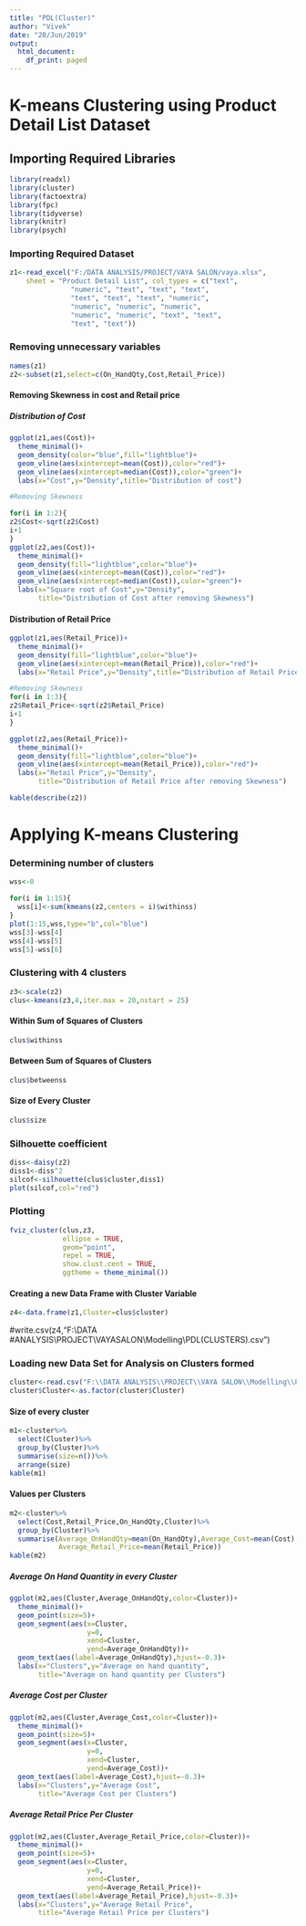 ---
title: "PDL(Cluster)"
author: "Vivek"
date: "20/Jun/2019"
output:
  html_document:
    df_print: paged
---

# K-means Clustering using Product Detail List Dataset

## Importing Required Libraries
```{r echo=TRUE, message=FALSE, warning=FALSE, paged.print=FALSE}
library(readxl)
library(cluster)
library(factoextra)
library(fpc)
library(tidyverse)
library(knitr)
library(psych)
```


### Importing Required Dataset

```{r message=FALSE, warning=FALSE, paged.print=FALSE}
z1<-read_excel("F:/DATA ANALYSIS/PROJECT/VAYA SALON/vaya.xlsx", 
    sheet = "Product Detail List", col_types = c("text", 
               "numeric", "text", "text", "text", 
               "text", "text", "text", "numeric", 
               "numeric", "numeric", "numeric", 
               "numeric", "numeric", "text", "text", 
               "text", "text"))
```



### Removing unnecessary variables
```{r message=FALSE, warning=FALSE, paged.print=FALSE}
names(z1)
z2<-subset(z1,select=c(On_HandQty,Cost,Retail_Price))
```





#### Removing Skewness in cost and Retail price
##### Distribution of Cost
```{r fig.height=10, fig.width=14, message=FALSE, warning=FALSE, paged.print=FALSE}
ggplot(z1,aes(Cost))+
  theme_minimal()+
  geom_density(color="blue",fill="lightblue")+
  geom_vline(aes(xintercept=mean(Cost)),color="red")+
  geom_vline(aes(xintercept=median(Cost)),color="green")+
  labs(x="Cost",y="Density",title="Distribution of cost")

#Removing Skewness

for(i in 1:2){
z2$Cost<-sqrt(z2$Cost)
i+1
}
ggplot(z2,aes(Cost))+
  theme_minimal()+
  geom_density(fill="lightblue",color="blue")+
  geom_vline(aes(xintercept=mean(Cost)),color="red")+
  geom_vline(aes(xintercept=median(Cost)),color="green")+
  labs(x="Square root of Cost",y="Density",
       title="Distribution of Cost after removing Skewness")
```





#### Distribution of Retail Price
```{r fig.height=10, fig.width=14, message=FALSE, warning=FALSE, paged.print=FALSE}
ggplot(z1,aes(Retail_Price))+
  theme_minimal()+
  geom_density(fill="lightblue",color="blue")+
  geom_vline(aes(xintercept=mean(Retail_Price)),color="red")+
  labs(x="Retail Price",y="Density",title="Distribution of Retail Price")

#Removing Skewness
for(i in 1:3){
z2$Retail_Price<-sqrt(z2$Retail_Price)
i+1
}

ggplot(z2,aes(Retail_Price))+
  theme_minimal()+
  geom_density(fill="lightblue",color="blue")+
  geom_vline(aes(xintercept=mean(Retail_Price)),color="red")+
  labs(x="Retail Price",y="Density",
       title="Distribution of Retail Price after removing Skewness")
```


```{r}
kable(describe(z2))
```




# Applying K-means Clustering
### Determining number of clusters
```{r fig.height=10, fig.width=14, message=FALSE, warning=FALSE, paged.print=FALSE}

wss<-0

for(i in 1:15){
  wss[i]<-sum(kmeans(z2,centers = i)$withinss)
}
plot(1:15,wss,type="b",col="blue")
wss[3]-wss[4]
wss[4]-wss[5]
wss[5]-wss[6]
```




### Clustering with 4 clusters
```{r}

z3<-scale(z2)
clus<-kmeans(z3,4,iter.max = 20,nstart = 25)
```



#### Within Sum of Squares of Clusters
```{r}
clus$withinss
```



#### Between Sum of Squares of Clusters
```{r}
clus$betweenss
```



#### Size of Every Cluster
```{r}
clus$size
```




### Silhouette coefficient
```{r fig.height=10, fig.width=14, message=FALSE, warning=FALSE, paged.print=FALSE}
diss<-daisy(z2)
diss1<-diss^2
silcof<-silhouette(clus$cluster,diss1)
plot(silcof,col="red")
```



### Plotting
```{r fig.height=10, fig.width=14, message=FALSE, warning=FALSE, paged.print=FALSE}
fviz_cluster(clus,z3,
             ellipse = TRUE,
             geom="point",
             repel = TRUE,
             show.clust.cent = TRUE,
             ggtheme = theme_minimal())
```

#### Creating a new Data Frame with Cluster Variable
```{r}
z4<-data.frame(z1,Cluster=clus$cluster)
```




#write.csv(z4,"F:\\DATA #ANALYSIS\\PROJECT\\VAYASALON\\Modelling\\PDL(CLUSTERS).csv")




### Loading new Data Set for Analysis on Clusters formed
```{r}
cluster<-read.csv("F:\\DATA ANALYSIS\\PROJECT\\VAYA SALON\\Modelling\\PDL(CLUSTERS).csv")
cluster$Cluster<-as.factor(cluster$Cluster)
```




#### Size of every cluster
```{r}
m1<-cluster%>%
  select(Cluster)%>%
  group_by(Cluster)%>%
  summarise(size=n())%>%
  arrange(size)
kable(m1)
```



#### Values per Clusters
```{r}
m2<-cluster%>%
  select(Cost,Retail_Price,On_HandQty,Cluster)%>%
  group_by(Cluster)%>%
  summarise(Average_OnHandQty=mean(On_HandQty),Average_Cost=mean(Cost),
            Average_Retail_Price=mean(Retail_Price))
kable(m2)  
```


##### Average On Hand Quantity in every Cluster
```{r fig.height=10, fig.width=14, message=FALSE, warning=FALSE, paged.print=FALSE}
ggplot(m2,aes(Cluster,Average_OnHandQty,color=Cluster))+
  theme_minimal()+
  geom_point(size=5)+
  geom_segment(aes(x=Cluster,
                   y=0,
                   xend=Cluster,
                   yend=Average_OnHandQty))+
  geom_text(aes(label=Average_OnHandQty),hjust=-0.3)+
  labs(x="Clusters",y="Average on hand quantity",
       title="Average on hand quantity per Clusters")
```



##### Average Cost per Cluster
```{r fig.height=10, fig.width=14, message=FALSE, warning=FALSE, paged.print=FALSE}
ggplot(m2,aes(Cluster,Average_Cost,color=Cluster))+
  theme_minimal()+
  geom_point(size=5)+
  geom_segment(aes(x=Cluster,
                   y=0,
                   xend=Cluster,
                   yend=Average_Cost))+
  geom_text(aes(label=Average_Cost),hjust=-0.3)+
  labs(x="Clusters",y="Average Cost",
       title="Average Cost per Clusters")
```



##### Average Retail Price Per Cluster
```{r fig.height=10, fig.width=14, message=FALSE, warning=FALSE, paged.print=FALSE}
ggplot(m2,aes(Cluster,Average_Retail_Price,color=Cluster))+
  theme_minimal()+
  geom_point(size=5)+
  geom_segment(aes(x=Cluster,
                   y=0,
                   xend=Cluster,
                   yend=Average_Retail_Price))+
  geom_text(aes(label=Average_Retail_Price),hjust=-0.3)+
  labs(x="Clusters",y="Average Retail Price",
       title="Average Retail Price per Clusters")
```